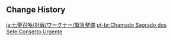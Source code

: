 {{Genius Invokation TCG Stage
|title        = Urgent Repairs
|type         = Adventure Challenge
|group        = Open World Match
|character    = Wagner
|requirement  = 2
|location     = Mondstadt
|introduction = You and the mineral cargo you were escorting to Mondstadt came under attack from hilichurls, and to ensure the safe passage of the goods, you drew your blade, freshly forged at the blacksmith...<br>'''Special Rule: Your Support Zone starts with 1 "Wagner" card.'''<br>Hint: Wagner can allow you to play Weapon cards for free. Get your character geared before you press the attack!
|objective_1  = Achieve victory
|reward_1     = Player EXP*120;Lucky Coin*100
|objective_2  = Play 1 Weapon Equipment Card
|reward_2     = Lucky Coin*200
|objective_3  = Achieve victory within 5 Rounds
|reward_3     = Lucky Coin*200;Wagner*1
|lineup       = Hydro Slime;Hydro Slime;Anemo Samachurl
|reserve      = Electro Hilichurl Shooter;Electro Hilichurl Shooter
|p_support    = Wagner
}}

==Change History==
{{Change History|3.3}}

[[ja:七聖召喚/対戦/ワーグナー/緊急整備]]
[[pt-br:Chamado Sagrado dos Sete:Conserto Urgente]]